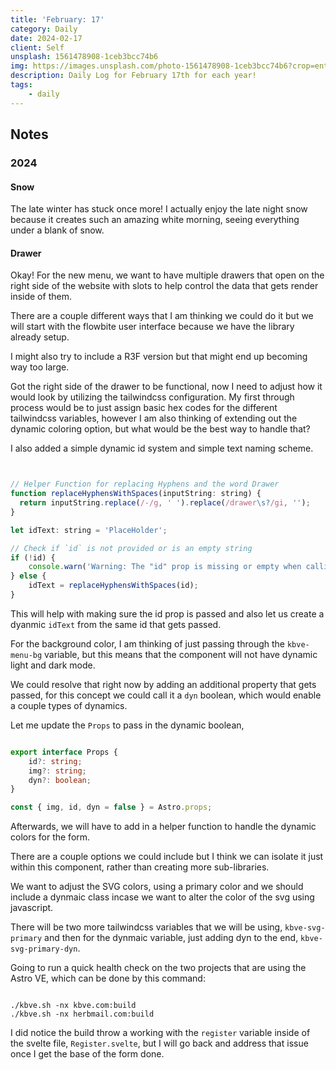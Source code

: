 ```yaml
---
title: 'February: 17'
category: Daily
date: 2024-02-17
client: Self
unsplash: 1561478908-1ceb3bcc74b6
img: https://images.unsplash.com/photo-1561478908-1ceb3bcc74b6?crop=entropy&cs=srgb&fm=jpg&ixid=MnwzNjM5Nzd8MHwxfHJhbmRvbXx8fHx8fHx8fDE2ODE3NDg2ODY&ixlib=rb-4.0.3&q=85
description: Daily Log for February 17th for each year!
tags:
    - daily
---
```


## Notes

### 2024

#### Snow

The late winter has stuck once more!
I actually enjoy the late night snow because it creates such an amazing white morning, seeing everything under a blank of snow.

#### Drawer

Okay! For the new menu, we want to have multiple drawers that open on the right side of the website with slots to help control the data that gets render inside of them.

There are a couple different ways that I am thinking we could do it but we will start with the flowbite user interface because we have the library already setup.

I might also try to include a R3F version but that might end up becoming way too large.

Got the right side of the drawer to be functional, now I need to adjust how it would look by utilizing the tailwindcss configuration.
My first through process would be to just assign basic hex codes for the different tailwindcss variables, however I am also thinking of extending out the dynamic coloring option, but what would be the best way to handle that?

I also added a simple dynamic id system and simple text naming scheme.

```js


// Helper Function for replacing Hyphens and the word Drawer
function replaceHyphensWithSpaces(inputString: string) {
  return inputString.replace(/-/g, ' ').replace(/drawer\s?/gi, '');
}

let idText: string = 'PlaceHolder';

// Check if `id` is not provided or is an empty string
if (!id) {
    console.warn('Warning: The "id" prop is missing or empty when calling the Astro Flowbite Right Component.');
} else {
    idText = replaceHyphensWithSpaces(id);
}

```

This will help with making sure the id prop is passed and also let us create a dyanmic `idText` from the same id that gets passed.

For the background color, I am thinking of just passing through the `kbve-menu-bg` variable, but this means that the component will not have dynamic light and dark mode.

We could resolve that right now by adding an additional property that gets passed, for this concept we could call it a `dyn` boolean, which would enable a couple types of dynamics.

Let me update the `Props` to pass in the dynamic boolean, 

```ts

export interface Props {
    id?: string;
	img?: string;
    dyn?: boolean;
}

const { img, id, dyn = false } = Astro.props;

```

Afterwards, we will have to add in a helper function to handle the dynamic colors for the form. 

There are a couple options we could include but I think we can isolate it just within this component, rather than creating more sub-libraries.

We want to adjust the SVG colors, using a primary color and we should include a dynmaic class incase we want to alter the color of the svg using javascript.

There will be two more tailwindcss variables that we will be using, `kbve-svg-primary` and then for the dynmaic variable, just adding dyn to the end, `kbve-svg-primary-dyn`.

Going to run a quick health check on the two projects that are using the Astro VE, which can be done by this command:

```shell

./kbve.sh -nx kbve.com:build
./kbve.sh -nx herbmail.com:build

```

I did notice the build throw a working with the `register` variable inside of the svelte file, `Register.svelte`, but I will go back and address that issue once I get the base of the form done.